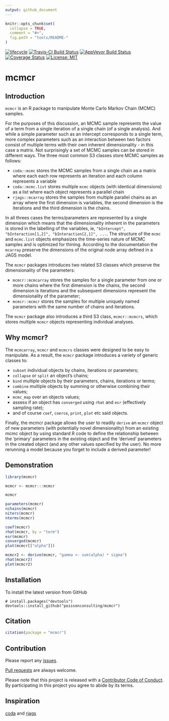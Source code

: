 ```yaml
---
output: github_document
---
```


<!-- README.md is generated from README.Rmd. Please edit that file -->

```r
knitr::opts_chunk$set(
  collapse = TRUE,
  comment = "#>",
  fig.path = "tools/README-"
)
```

 [![lifecycle](https://img.shields.io/badge/lifecycle-maturing-blue.svg)](https://www.tidyverse.org/lifecycle/#maturing)
[![Travis-CI Build Status](https://travis-ci.org/poissonconsulting/mcmcr.svg?branch=master)](https://travis-ci.org/poissonconsulting/mcmcr)
[![AppVeyor Build Status](https://ci.appveyor.com/api/projects/status/github/poissonconsulting/mcmcr?branch=master&svg=true)](https://ci.appveyor.com/project/poissonconsulting/mcmcr)
[![Coverage Status](https://img.shields.io/codecov/c/github/poissonconsulting/mcmcr/master.svg)](https://codecov.io/github/poissonconsulting/mcmcr?branch=master)
[![License: MIT](https://img.shields.io/badge/License-MIT-green.svg)](https://opensource.org/licenses/MIT)

# mcmcr

## Introduction

`mcmcr` is an R package to manipulate Monte Carlo Markov Chain (MCMC) samples.

For the purposes of this discussion, an MCMC sample represents the value of a term from a single iteration of a single chain (of a single analysis).
And while a simple parameter such as an intercept corresponds to a single term, more complex parameters such as an interaction between two factors consist of multiple terms with their own inherent dimensionality - in this case a matrix.
Not surprisingly a set of MCMC samples can be stored in different ways.
The three most common S3 classes store MCMC samples as follows:

- `coda::mcmc` stores the MCMC samples from a single chain as a matrix where each each row represents an iteration and each column represents a variable
- `coda::mcmc.list` stores multiple `mcmc` objects (with identical dimensions) as a list where each object represents a parallel chain
- `rjags::mcarray` stores the samples from multiple parallel chains as an array where the first dimension is variables, the second dimension is the iterations and the third dimension is the chains.

In all threes cases the terms/parameters are represented by a single dimension which means that the dimensionality inherent in the parameters is stored in the labelling of the variables, ie, `"bIntercept", "bInteraction[1,2]", "bInteraction[2,1]", ...`.
The structure of the `mcmc` and `mcmc.list` objects emphasizes the time-series nature of MCMC samples and is optimized for thining.
According to the documentation the `mcarray` preserve the dimensions of the original node array defined in a JAGS model.

The `mcmcr` packages introduces two related S3 classes which preserve the dimensionality of
the parameters:

- `mcmcr::mcmcarray` stores the samples for a single parameter from one or more chains where the first dimension is the chains, the second dimension is iterations and the subsequent dimensions represent the dimensionality of the parameter;
- `mcmcr::mcmcr` stores the samples for multiple uniquely named parameters with the same number of chains and iterations.

The `mcmcr` package also introduces a third S3 class, `mcmcr::mcmcrs`, which stores multiple `mcmcr` objects representing individual analyses.

## Why mcmcr?

The `mcmcarray`, `mcmcr` and `mcmcrs` classes were designed to be easy to manipulate.
As a result, the `mcmcr` package introduces a variety of generic classes to:

- `subset` individual objects by chains, iterations or parameters;
- `collapse` or `split` an object's chains;
- `bind` multiple objects by their parameters, chains, iterations or terms;
- `combine` multiple objects by summing or otherwise combining their values;
- `mcmc_map` over an objects values; 
- assess if an object has `converged` using `rhat` and `esr` (effectively sampling rate);
- and of course `coef`, `coerce`, `print`, `plot` etc said objects.

Finally, the mcmcr package allows the user to readily `derive` an `mcmcr` object of new parameters (with potentially novel dimensionality) from an existing mcmc object by using standard R code to define the relationship between the 'primary' parameters in the existing object and the 'derived' parameters in the created object (and any other values specified by the user).
No more rerunning a model because you forget to include a derived parameter!

## Demonstration

```r
library(mcmcr)

mcmcr <- mcmcr:::mcmcr

mcmcr

parameters(mcmcr)
nchains(mcmcr)
niters(mcmcr)
nterms(mcmcr)

coef(mcmcr)
rhat(mcmcr, by = "term")
esr(mcmcr)
converged(mcmcr)
plot(mcmcr[["alpha"]])

mcmcr2 <- derive(mcmcr, "gamma <- sum(alpha) * sigma")
rhat(mcmcr2)
plot(mcmcr2)
```

## Installation

To install the latest version from GitHub
```
# install.packages("devtools")
devtools::install_github("poissonconsulting/mcmcr")
```

## Citation

```r
citation(package = "mcmcr")
```

## Contribution

Please report any [issues](https://github.com/poissonconsulting/mcmcr/issues).

[Pull requests](https://github.com/poissonconsulting/mcmcr/pulls) are always welcome.

Please note that this project is released with a [Contributor Code of Conduct](CONDUCT.md). By participating in this project you agree to abide by its terms.

## Inspiration

[coda](https://github.com/cran/coda) and [rjags](https://github.com/cran/rjags)

